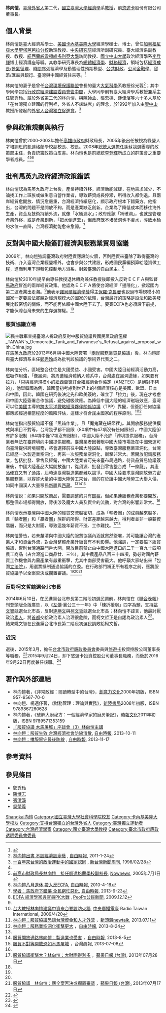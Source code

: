 {{Infobox_Person
| name = 林向愷
|image= 
|box_width= 250px
| sex = 男
| different name =
| nationality = {{ROC}}
| residence =
| party =
| now = [[悠遊卡股份有限公司|悠遊卡股份有限公司]]董事長
| period = 2015年3月7日
| now1 = 
| period1 =
|birth_date= 
|birth_place= {{TWN}}
| religion = 
| spouse = 
| relatives = 
|education= 
*[[國立臺灣大學|國立臺灣大學]]經濟系學士
*[[卡內基美隆大學|卡內基美隆大學]]經濟學碩士
*[[卡內基美隆大學|卡內基美隆大學]]經濟學博士
| past = 
*[[美國|美國]][[加利福尼亞大學聖塔芭芭拉分校|加利福尼亞大學聖塔芭芭拉分校]]助理教授
*[[中央研究院|中央研究院]]經濟所副研究員
*[[國立臺灣大學|國立臺灣大學]]經濟系副教授與教授
*[[威靈頓維多利亞大學|威靈頓維多利亞大學]]訪問教授
*[[國立中山大學|國立中山大學]]政治經濟學系[[李登輝|李登輝]]博士經濟講座
*[[高雄市政府|高雄市政府]]財政局局長（2000年-2003年）
*[[悠遊卡投資控股股份有限公司|悠遊卡投資控股股份有限公司]] 董事長<br><span style="color: blue;">（2015年3月16日－2015年9月24日）
*[[悠遊卡公司|悠遊卡股份有限公司]] 董事長<br><span style="color: blue;">（2015年9月22日－2019年1月19日）
| work =
| award = 
| signature =
}}
'''林向愷'''，[[臺灣|臺灣]][[外省人|外省人]]第二代，[[國立臺灣大學|國立臺灣大學]][[經濟學|經濟學]]系[[教授|教授]]，前[[悠遊卡|悠遊卡]]股份有限公司[[董事長|董事長]]。

== 個人背景 ==
林向愷是臺大經濟系學士、[[美國|美國]][[卡內基美隆大學|卡內基美隆大學]]經濟學碩士、博士，曾任[[加利福尼亞大學聖塔芭芭拉分校|加利福尼亞大學聖塔芭芭拉分校]]助理教授、[[中央研究院|中央研究院]]經濟所副研究員、臺大經濟系副教授、教授、[[紐西蘭|紐西蘭]][[威靈頓維多利亞大學|威靈頓維多利亞大學]]訪問教授、[[國立中山大學|國立中山大學]]政治經濟學系[[李登輝|李登輝]]博士經濟講座等職。其教學研究專長為[[總體經濟學|總體經濟學]]、[[財務經濟|財務經濟]]，領域包括[[經濟成長|經濟成長]]/[[景氣循環|景氣循環]]、[[時間序列|時間序列]]經濟學及動態理性預期模型、[[公共財政|公共財政]]、[[公司金融學|公司金融學]]、[[貨幣|貨幣]]/[[匯率|匯率]]與[[銀行|銀行]]、臺灣與中國經貿往來等。<ref name="網頁">{{Cite web |url=https://sites.google.com/site/kslin1024teaching/home/-about-me |title=林向愷教授教學平台 |access-date=2013-09-17 |archive-date=2020-10-09 |archive-url=https://web.archive.org/web/20201009022144/https://sites.google.com/site/kslin1024teaching/home/-about-me |dead-url=no }}</ref>

林向愷的妻子是曾任[[台灣環境保護聯盟|台灣環境保護聯盟]]會長的臺大[[大氣科學|大氣科學]]系教授徐光蓉<ref>[http://www.libertytimes.com.tw/2011/new/jan/24/today-e16.htm 林向愷出書 不談經濟談廚藝] {{Wayback|url=http://www.libertytimes.com.tw/2011/new/jan/24/today-e16.htm |date=20110127013138 }}, [[自由時報|自由時報]], 2011-1-24</ref>；其中學同學包括[[行政院經濟建設委員會|行政院經濟建設委員會]][[管中閔|管中閔]]，大學同學則有臺大經濟學系教授兼系主任[[鄭秀玲|鄭秀玲]]。屬於[[臺灣外省人後代|外省第二代]]的林向愷，與[[陳師孟|陳師孟]]、[[張忠棟|張忠棟]]、[[鍾佳濱|鍾佳濱]]等六十多人基於「在台灣獨立建國的行列裡，外省人不該缺席」的理念，於1992年加入由[[廖中山|廖中山]]教授所發起的[[外省人台灣獨立促進會|外省人台灣獨立促進會]]。<ref>[http://www.newtaiwan.com.tw/bulletinview.jsp?bulletinid=24433 一百年來台灣的政治運動中的國家認同] {{webarchive|url=https://web.archive.org/web/20131004232503/http://www.newtaiwan.com.tw/bulletinview.jsp?bulletinid=24433 |date=2013-10-04 }}, [[新台灣新聞周刊|新台灣新聞周刊]], 1998/02/28</ref>

== 參與政策規劃與執行 ==
林向愷曾於2000-2003年擔任[[高雄市政府|高雄市政府]]財政局長，2005年後出任被視為綠營人才培訓班的凱達格蘭學校副校長、校長。2008年[[2008年中華民國總統選舉|總統大選]]擔任謝蘇競選團隊的政策部主任，負責統籌政策白皮書。林向愷也是前總統[[李登輝|李登輝]]所成立的群策會之重要學者成員。<ref name="網頁"/><ref>[http://www.nownews.com/2005/07/01/301-1811510.htm 前高市財政局長林向愷　接任凱達格蘭學校副校長], [[Nownews|Nownews]], 2005年7月1日</ref><ref name="反ECFA">[http://www.nownews.com/2005/07/01/301-1811510.htm 林向愷八月退休 投入反ECFA], [[自由時報|自由時報]], 2010-4-18</ref>

== 批判馬英九政府經濟政策錯誤 ==
林向愷認為馬英九政府上台後，產業持續外移，經濟動能減緩，在地需求減少，不論找工作上班族或做生意自營作業者，導致薪資成長停滯，所得收入都倒退。且兩岸經貿愈開放、情況愈嚴重，台灣經濟持續惡化，顯示政府根本下錯藥方。他指出，台灣的問題不是開放不夠，而是產業缺乏創新。企業為了降低成本而移往海外生產，資金及技術持續外流，就像「水桶漏水」；政府應該「補破洞」，也就是管理產業外移，或是產業創新，「把水倒進去」，但政府既不堵破洞也不灌水，導致水桶的水位一直降，台灣經濟動能愈來愈弱。<ref>[http://www.libertytimes.com.tw/2013/new/sep/23/today-fo1.htm?Slots=T 學者︰馬政府下錯藥 全民窮忙惡化], [[自由時報|自由時報]], 2013-9-23</ref>

== 反對與中國大陸簽訂經濟與服務業貿易協議 ==
2009年，林向愷強調臺灣政府對陸資應設防火牆，否則陸資來臺除了取得臺灣的技術、介入臺灣企業經營權外，也會參與公共建設，形成國民黨編預算給陸資做工程，進而利用下游轉包控制地方派系，封殺臺灣的自由民主。<ref>[https://www.peopo.org/news/44163 ECFA 經濟學家與官員PK大戰] {{Wayback|url=https://www.peopo.org/news/44163 |date=20190614004610 }}, [[PeoPo公民新聞|PeoPo公民新聞]], 2009.12.12</ref>

林向愷於2010年提早由專任教授退休轉為兼任教授後即投入反對ＥＣＦＡ與監督[[馬政府|馬政府]]冒進的兩岸經貿政策。他認為ＥＣＦＡ將使台灣經濟「邊陲化」，掀起國內第二波產業出走潮。<ref name="反ECFA"/>他表示[[諾貝爾經濟學獎|諾貝爾經濟學獎]]得主[[保羅·克魯曼|保羅·克魯曼]]也說過市場規模小的國家一定要設法擺脫對經濟規模大的國家的依賴，台灣最好的策略是設法和歐美發展比較密切的關係，而不能再依賴中國大陸下去了。要簽ECFA也必須設下前提，才能保障台灣未來的生存選擇權。<ref>[http://news.rti.org.tw/index_newsContent.aspx?nid=194281 台大教授林向愷建議中資來台要設防火牆]{{dead link|date=2018年3月 |bot=InternetArchiveBot |fix-attempted=yes }}, [[中央廣播電臺|中央廣播電臺]] Radio Taiwan International, 2009/4/20</ref>

===服貿協議立場===
[[File:民主戰車宣揚臺灣人拆政府反對中服貿協議與國民黨政府濫權_TAIWAN's_Democratic_Tank_and_Taiwanese's_Refusal_against_proposal_with_China.jpg|thumb]]
在[[馬英九政府|馬英九政府]]於2013年6月與中國大陸簽署「[[兩岸服務業貿易協議|兩岸服務業貿易協議]]」後，林向愷即與臺大經濟系主任[[鄭秀玲|鄭秀玲]]成為批判該協議的學術界代表之二。

林向愷分析，區域整合往往是大國受益、小國受害。中國大陸目前經濟活動力高，磁吸作用強，「像黑洞」將周遭經濟體納入體系中，台灣處在黑洞邊緣，如果要有拉力，「只與經濟規模小的[[紐西蘭|紐西蘭]]簽訂台紐經濟合作協定（ANZTEC）是絕對不夠的」，他舉韓國為例，韓國當初考慮到世界上的4個經濟核心是美國、歐盟、日本和中國，因此，韓國在研究後決定先和歐美簽約，確立了「拉力」後，現在才考慮和中國大陸簽署合作協議，避免磁吸效應。為降低中國大陸的經濟磁吸效應，臺灣可以往[[美國|美國]]主導的[[跨太平洋戰略經濟夥伴關係協議|跨太平洋戰略經濟夥伴關係協議]]（TPP）靠攏，但簽訂任何協議都應該經過相當程度的風險評估，這樣才符合[[民主|民主]]國家的程序原則。<ref name="反服貿">[http://newtalk.tw/news/2013/07/11/38078.html 林向愷：服貿協議恐讓台灣資金和人才外流] {{Wayback|url=http://newtalk.tw/news/2013/07/11/38078.html |date=20141031161051 }}，[[新頭殼|新頭殼]]newtalk, 2013.07.11</ref><ref name="批服貿">[http://www.libertytimes.com.tw/2013/new/aug/24/today-fo6-2.htm 林向愷：服務業空洞化衝擊更大] {{webarchive|url=https://web.archive.org/web/20130921060751/http://www.libertytimes.com.tw/2013/new/aug/24/today-fo6-2.htm |date=2013-09-21 }}，[[自由時報|自由時報]], 2013-8-24</ref>

林向愷指出服貿協議不僅「黑箱作業」，且「魔鬼藏在細節裡」。其開放服務提供模式與項目不對等，台灣幾乎都不設限（80項中有47項沒有任何限制），中國大陸卻有許多限制（64項中僅17項沒有限制），中國大陸不允許「跨境提供服務」，台灣業者無法在臺跨境向中國提供服務。臺灣業者因著眼中國大陸市場及在中國營運可向臺灣提供跨境服務，將會選擇前往中國大陸設點，導致臺灣服務業空洞化，台灣已經歷一次製造業空洞化，再來一次服務業空洞化，衝擊非常大。若開放配銷服務業，包括批發、零售及經銷，中國大陸業者可先來臺布局通路，待貨品貿易協議簽署後，中國大陸產品大幅開放進口，從貨源、批發到零售整合成「一條龍」，其產品便宜又有了通路，屆時連臺灣製造業都難以競爭。中國大陸要求臺灣開放勞力密集服務業，以容許大量的中國大陸勞工來台，目的在於讓中國大陸勞工大舉入侵，如同中國漢人大量移民[[新疆|新疆]]與[[西藏|西藏]]。<ref name="批服貿"/><ref name="擋服貿">[http://www.libertytimes.com.tw/2013/new/aug/5/today-p3.htm 服貿開放通路林向愷︰製造業也受害] {{Wayback|url=http://www.libertytimes.com.tw/2013/new/aug/5/today-p3.htm |date=20131024040629 }}，[[自由時報|自由時報]], 2013-8-5</ref><ref name="不對等">[http://www.anntw.com/awakening/news_center/show.php?itemid=42555 服貿不對等開放恐如木馬屠城] {{webarchive|url=https://web.archive.org/web/20130921065057/http://www.anntw.com/awakening/news_center/show.php?itemid=42555 |date=2013-09-21 }}，台灣醒報, 2013-07-08</ref>

林向愷說：如果只開放商品，需要調整的只有[[關稅|關稅]]，但如果連服務產業都要開放，那整個市場都得開放，背後涉及龐大人員及資金的流動，對台灣的影響非常大。<ref name="不對等"/>

林向愷表示臺灣與中國大陸的經貿交流越密切，成為「輸者圈」的成員越來越多，且「輸者圈」和「贏者圈」族群的所得、財富差距越來越大，得利者並非一般薪資階層，而只是大財團，導致這幾年薪資不漲、工作難找。<ref>[http://www.appledaily.com.tw/realtimenews/article/new/20130728/232154/ 服貿協議衝擊大？林向愷：大財團得利多] {{Wayback|url=http://www.appledaily.com.tw/realtimenews/article/new/20130728/232154/ |date=20130921060335 }}，[[蘋果日報_(台灣)|蘋果日報 (台灣)]], 2013年07月28日</ref><ref name="批服貿"/>

林向愷警告，若未釐清與中國大陸的服貿協議內涵就貿然簽署，將可能讓台灣的產業人才和資金外流，對台灣整體產業升級會有不利影響。他強調，一定要擋下服貿協議，否則台灣通路門戶大開，開放目前禁止由中國大陸進口的二千一百九十四項農工商品（占台灣進口商品廿．三％），其中農產品八百三十四項，勢必對國內薪資工作機會與內需產業有嚴重衝擊，尤其中南部受害最大。他呼籲大家站出來「包圍[[立法院|立法院]]」，用選票抵制通過協議的立委。在行政部門補正所有程序之前，應將服貿協議予以全案否決或擱置審議。<ref name="反服貿"/><ref name="擋服貿"/><ref>[http://www.appledaily.com.tw/realtimenews/article/new/20130717/226660/ 服貿協議　林向愷：應全案否決或擱置審議] {{Wayback|url=http://www.appledaily.com.tw/realtimenews/article/new/20130717/226660/ |date=20160304125116 }}，[[蘋果日報_(台灣)|蘋果日報 (台灣)]], 2013年07月17日</ref>

===反對柯文哲競選台北市長===
2014年6月10日，在民進黨台北市長第二階段初選民調前，林向愷在《[[聯合晚報|聯合晚報]]》刊登頭版全版廣告，以《[[左傳|左傳]]·襄公三十一年》中「棟折榱崩」四字為題，支持[[姚文智|姚文智]]競選台北市長，反對[[連勝文|連勝文]]與[[柯文哲|柯文哲]]競選台北市長；林向愷不諱言，他最討厭政治[[素人|素人]]，將[[首都|首都]]交給政治素人治理很危險，而柯文哲正是自詡為政治素人<ref>{{cite news| language =zh-tw| author =吳家翔| url =http://www.appledaily.com.tw/realtimenews/article/new/20140610/413702/%E7%99%BB%E5%BB%A3%E5%91%8A%E7%BD%B5%E6%9F%AFP%E3%80%80%E6%9E%97%E5%90%91%E6%84%B7%EF%BC%9A%E6%88%91%E6%9C%80%E8%A8%8E%E5%8E%AD%E6%94%BF%E6%B2%BB%E7%B4%A0%E4%BA%BA| title =登廣告罵柯P　林向愷：我最討厭政治素人| publisher =蘋果日報 (台灣)即時新聞| date =2013年6月10日| accessdate =2013年6月11日| archive-date =2014年7月20日| archive-url =https://web.archive.org/web/20140720190345/http://www.appledaily.com.tw/realtimenews/article/new/20140610/413702/%E7%99%BB%E5%BB%A3%E5%91%8A%E7%BD%B5%E6%9F%AFP%E3%80%80%E6%9E%97%E5%90%91%E6%84%B7%EF%BC%9A%E6%88%91%E6%9C%80%E8%A8%8E%E5%8E%AD%E6%94%BF%E6%B2%BB%E7%B4%A0%E4%BA%BA/| dead-url =no}}</ref>。結果姚文智在民進黨台北市長第二階段初選民調敗給柯文哲。

===近況===
選後，2015年3月，擔任[[台北市政府廉政委員會|台北市政府廉政委員會]]委員與[[悠遊卡|悠遊卡]]投資控股公司董事長等職務。<ref>{{cite news| language =zh-tw| author =郭逸| url =http://news.ltn.com.tw/news/politics/breakingnews/1249759| title =林向愷將任悠遊卡投控董座 續做廉委事務| publisher =《自由時報》| date =2015-03-06| accessdate =2015-03-06| archive-date =2019-06-21| archive-url =https://web.archive.org/web/20190621141122/https://news.ltn.com.tw/news/politics/breakingnews/1249759| dead-url =no}}</ref>2015年9月24日，卸下悠遊卡投資控股公司董事長職務，而後於2016年9月22日再度兼任該職。<ref name="悠遊卡投資控股公司新聞稿">{{Cite web |url=http://www.easycardholding.com.tw/news_detail.php?NNo=21 |title=林向愷先生接任悠遊卡投資控股公司董事長 |access-date=2017-02-10 |archive-date=2017-02-11 |archive-url=https://web.archive.org/web/20170211081036/http://www.easycardholding.com.tw/news_detail.php?NNo=21 |dead-url=no }}</ref>

== 著作與外部連結 ==
* 林向愷著，《非常政經：閱讀轉型中的台灣》，[[創意力文化|創意力文化]]2000年初版，ISBN 957-9567-70-0
* 林向愷、楊適伃著，《財務管理：理論與實務》，[[新陸書局|新陸書局]]2008年初版，ISBN 9789867260628
* 林向愷著，《破解大廚祕方：一個經濟學家的廚房筆記》，[[時報文化|時報文化]]2011年初版，ISBN 9789571353159
* [http://www.228.net.tw/index.php?option=com_content&task=view&id=17719&Itemid=76 「服貿協議 木馬屠城」座談會（3）林向愷主講] {{Wayback|url=http://www.228.net.tw/index.php?option=com_content&task=view&id=17719&Itemid=76 |date=20160601213118 }}
* [https://archive.is/20131013005354/http://www.libertytimes.com.tw/2013/new/oct/11/today-fo1-2.htm?Slots=All 林向愷：服貿生效 台灣經濟社會防線潰散], [[自由時報|自由時報]], 2013-10-11
* [http://www.libertytimes.com.tw/2013/new/nov/17/today-p3.htm 林向愷︰擋服貿守最後防線] {{Wayback|url=http://www.libertytimes.com.tw/2013/new/nov/17/today-p3.htm |date=20131121035346 }}, [[自由時報|自由時報]], 2013-11-17

== 參考資料 ==
{{Reflist}}

== 參見條目 ==
* [[鄭秀玲|鄭秀玲]]
* [[陳博志|陳博志]]
* [[張清溪|張清溪]]
* [[吳榮義|吳榮義]]

{{DEFAULTSORT:Linhangkai林向愷}}
[[Category:林姓|Shangkai向愷]]
[[Category:國立臺灣大學社會科學院校友|Category:國立臺灣大學社會科學院校友]]
[[Category:卡內基美隆大學校友|Category:卡內基美隆大學校友]]
[[Category:支持台灣獨立的台灣外省人|Category:支持台灣獨立的台灣外省人]]
[[Category:臺灣獨立運動者|Category:臺灣獨立運動者]]
[[Category:台灣經濟學家|Category:台灣經濟學家]]
[[Category:國立臺灣大學教授|Category:國立臺灣大學教授]]
[[Category:臺北市政府廉政透明委員會委員|Category:臺北市政府廉政透明委員會委員]]
